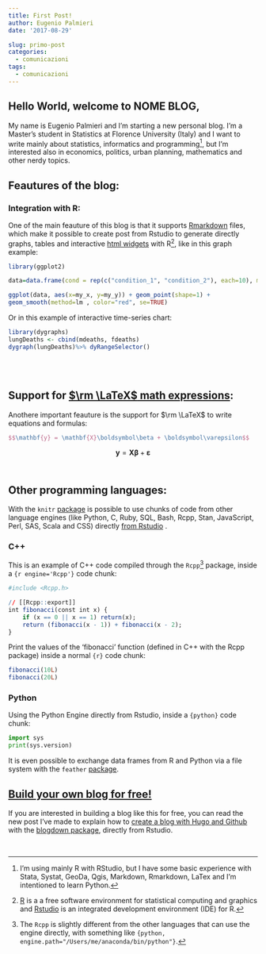 ```yaml
---
title: First Post!
author: Eugenio Palmieri
date: '2017-08-29'

slug: primo-post
categories:
  - comunicazioni
tags:
  - comunicazioni
---
```


## Hello World, welcome to NOME BLOG,

My name is Eugenio Palmieri and I'm starting a new personal blog. I'm a Master's student in Statistics at Florence University (Italy) and I want to write mainly about statistics, informatics and programming[^1], but I'm interested also in economics, politics, urban planning, mathematics and other nerdy topics.

## Feautures of the blog:

### Integration with R:
One of the main feauture of this blog is that it supports [Rmarkdown](http://rmarkdown.rstudio.com/) files, which make it possible to create post from Rstudio to generate directly graphs, tables and interactive [html widgets](http://www.htmlwidgets.org/) with R[^2], like in this graph example:

```r
library(ggplot2)

data=data.frame(cond = rep(c("condition_1", "condition_2"), each=10), my_x = 1:100 + rnorm(100,sd=9), my_y = 1:100 + rnorm(100,sd=16) )

ggplot(data, aes(x=my_x, y=my_y)) + geom_point(shape=1) +  
geom_smooth(method=lm , color="red", se=TRUE)
```

Or in this example of interactive time-series chart:

```r
library(dygraphs)
lungDeaths <- cbind(mdeaths, fdeaths)
dygraph(lungDeaths)%>% dyRangeSelector()
```

<br>
<br>

## Support for [$\rm \LaTeX$ math expressions](https://en.wikibooks.org/wiki/LaTeX/Mathematics):
Anothere important feauture is the support for $\rm \LaTeX$ to write equations and formulas:
```teX
$$\mathbf{y} = \mathbf{X}\boldsymbol\beta + \boldsymbol\varepsilon$$
```

$$\mathbf{y} = \mathbf{X}\boldsymbol\beta + \boldsymbol\varepsilon$$
<br>

## Other programming languages:

With the `knitr` [package](https://yihui.name/knitr/demo/engines/) is possible to use chunks of code from other language engines (like Python, C, Ruby, SQL, Bash, Rcpp, Stan, JavaScript, Perl, SAS, Scala and CSS) directly [from Rstudio](http://rmarkdown.rstudio.com/authoring_knitr_engines.html) .

### C++
This is an example of C++ code compiled through the `Rcpp`[^3] package, inside a `{r engine='Rcpp'}` code chunk:


```r
#include <Rcpp.h>

// [[Rcpp::export]]
int fibonacci(const int x) {
    if (x == 0 || x == 1) return(x);
    return (fibonacci(x - 1)) + fibonacci(x - 2);
}
```

Print the values of the 'fibonacci' function (defined in C++ with the Rcpp package) inside a normal `{r}` code chunk:
```r
fibonacci(10L)
fibonacci(20L)
```

### Python

Using the Python Engine directly from Rstudio, inside a `{python}` code chunk:

```python
import sys
print(sys.version)
```

It is even possible to exchange data frames from R and Python via a file system with the `feather` [package](https://blog.rstudio.com/2016/03/29/feather/).

## [Build your own blog for free!](https://palmierieugenio.github.io/post/build-a-blog-with-hugo-github-and-blogdown/)
If you are interested in building a blog like this for free, you can read the new post I've made to explain how to [create a blog with Hugo and Github](https://palmierieugenio.github.io/post/build-a-blog-with-hugo-github-and-blogdown/) with the [blogdown package](https://github.com/rstudio/blogdown), directly from Rstudio.

<br>

[^1]: I'm using mainly R with RStudio, but I have some basic experience with Stata, Systat, GeoDa, Qgis, Markdown, Rmarkdown, LaTex and I'm intentioned to learn Python.

[^2]: [R](https://www.r-project.org/) is a a free software environment for statistical computing and graphics and [Rstudio](https://www.rstudio.com) is an integrated development environment (IDE) for R.

[^3]: The `Rcpp` is slightly different from the other languages that can use the engine directly, with something like `{python, engine.path="/Users/me/anaconda/bin/python"}`.